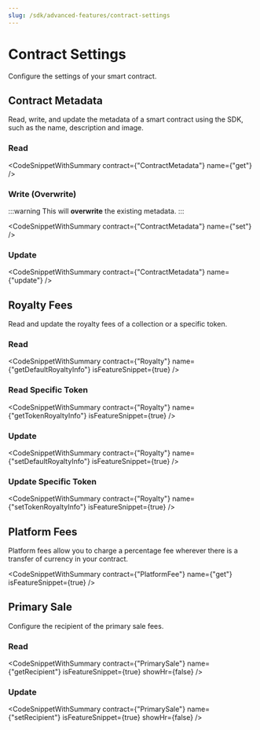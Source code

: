 ```yaml
---
slug: /sdk/advanced-features/contract-settings
---
```



# Contract Settings

Configure the settings of your smart contract.

## Contract Metadata

Read, write, and update the metadata of a smart contract using the SDK,
such as the name, description and image.

### Read

<CodeSnippetWithSummary contract={"ContractMetadata"} name={"get"} />

### Write (Overwrite)

:::warning
This will **overwrite** the existing metadata.
:::

<CodeSnippetWithSummary contract={"ContractMetadata"} name={"set"} />

### Update

<CodeSnippetWithSummary contract={"ContractMetadata"} name={"update"} />

## Royalty Fees

Read and update the royalty fees of a collection or a specific token.

### Read

<CodeSnippetWithSummary
  contract={"Royalty"}
  name={"getDefaultRoyaltyInfo"}
  isFeatureSnippet={true}
/>

### Read Specific Token

<CodeSnippetWithSummary
  contract={"Royalty"}
  name={"getTokenRoyaltyInfo"}
  isFeatureSnippet={true}
/>

### Update

<CodeSnippetWithSummary
  contract={"Royalty"}
  name={"setDefaultRoyaltyInfo"}
  isFeatureSnippet={true}
/>

### Update Specific Token

<CodeSnippetWithSummary
  contract={"Royalty"}
  name={"setTokenRoyaltyInfo"}
  isFeatureSnippet={true}
/>

## Platform Fees

Platform fees allow you to charge a percentage fee wherever there is a transfer of currency in your contract.

<CodeSnippetWithSummary
  contract={"PlatformFee"}
  name={"get"}
  isFeatureSnippet={true}
/>

## Primary Sale

Configure the recipient of the primary sale fees.

### Read

<CodeSnippetWithSummary
  contract={"PrimarySale"}
  name={"getRecipient"}
  isFeatureSnippet={true}
  showHr={false}
/>

### Update

<CodeSnippetWithSummary
  contract={"PrimarySale"}
  name={"setRecipient"}
  isFeatureSnippet={true}
  showHr={false}
/>
